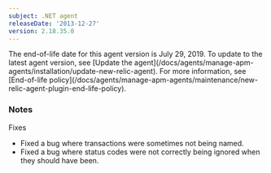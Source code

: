 ```yaml
---
subject: .NET agent
releaseDate: '2013-12-27'
version: 2.18.35.0
---
```


<Callout variant="important">
  The end-of-life date for this agent version is July 29, 2019. To update to the latest agent version, see [Update the agent](/docs/agents/manage-apm-agents/installation/update-new-relic-agent). For more information, see [End-of-life policy](/docs/agents/manage-apm-agents/maintenance/new-relic-agent-plugin-end-life-policy).
</Callout>

### Notes

Fixes

* Fixed a bug where transactions were sometimes not being named.
* Fixed a bug where status codes were not correctly being ignored when they should have been.
